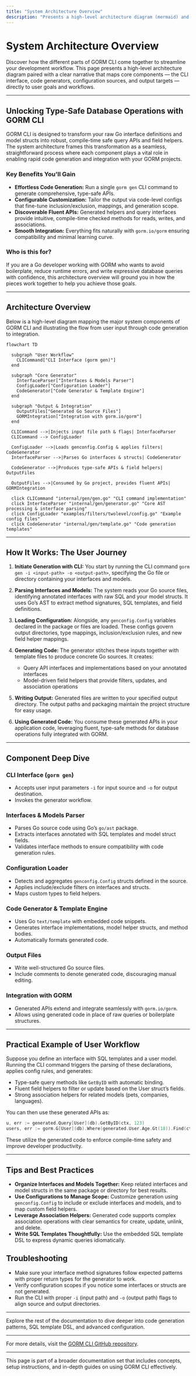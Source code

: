 ```yaml
---
title: "System Architecture Overview"
description: "Presents a high-level architecture diagram (mermaid) and narrative, showing how CLI commands, code generation, configuration, and integration points interact. Maps major system components (CLI interface, generators, config, output) to user workflows."
---
```


# System Architecture Overview

Discover how the different parts of GORM CLI come together to streamline your development workflow. This page presents a high-level architecture diagram paired with a clear narrative that maps core components — the CLI interface, code generators, configuration sources, and output targets — directly to user goals and workflows.

---

## Unlocking Type-Safe Database Operations with GORM CLI

GORM CLI is designed to transform your raw Go interface definitions and model structs into robust, compile-time safe query APIs and field helpers. The system architecture frames this transformation as a seamless, straightforward process where each component plays a vital role in enabling rapid code generation and integration with your GORM projects.

### Key Benefits You'll Gain

- **Effortless Code Generation:** Run a single `gorm gen` CLI command to generate comprehensive, type-safe APIs.
- **Configurable Customization:** Tailor the output via code-level configs that fine-tune inclusion/exclusion, mappings, and generation scope.
- **Discoverable Fluent APIs:** Generated helpers and query interfaces provide intuitive, compile-time checked methods for reads, writes, and associations.
- **Smooth Integration:** Everything fits naturally with `gorm.io/gorm` ensuring compatibility and minimal learning curve.

### Who is this for?

If you are a Go developer working with GORM who wants to avoid boilerplate, reduce runtime errors, and write expressive database queries with confidence, this architecture overview will ground you in how the pieces work together to help you achieve those goals.

---

## Architecture Overview

Below is a high-level diagram mapping the major system components of GORM CLI and illustrating the flow from user input through code generation to integration.

```mermaid
flowchart TD

  subgraph "User Workflow"
    CLICommand["CLI Interface (gorm gen)"]
  end

  subgraph "Core Generator"
    InterfaceParser["Interfaces & Models Parser"]
    ConfigLoader["Configuration Loader"]
    CodeGenerator["Code Generator & Template Engine"]
  end

  subgraph "Output & Integration"
    OutputFiles["Generated Go Source Files"]
    GORMIntegration["Integration with gorm.io/gorm"]
  end

  CLICommand -->|Injects input file path & flags| InterfaceParser
  CLICommand --> ConfigLoader

  ConfigLoader -->|Loads genconfig.Config & applies filters| CodeGenerator
  InterfaceParser -->|Parses Go interfaces & structs| CodeGenerator

  CodeGenerator -->|Produces type-safe APIs & field helpers| OutputFiles

  OutputFiles -->|Consumed by Go project, provides fluent APIs| GORMIntegration

  click CLICommand "internal/gen/gen.go" "CLI command implementation"
  click InterfaceParser "internal/gen/generator.go" "Core AST processing & interface parsing"
  click ConfigLoader "examples/filters/twolevel/config.go" "Example config files"
  click CodeGenerator "internal/gen/template.go" "Code generation templates"
```

---

## How It Works: The User Journey

1. **Initiate Generation with CLI:**
   You start by running the CLI command `gorm gen -i <input-path> -o <output-path>`, specifying the Go file or directory containing your interfaces and models.

2. **Parsing Interfaces and Models:**
   The system reads your Go source files, identifying annotated interfaces with raw SQL and your model structs. It uses Go’s AST to extract method signatures, SQL templates, and field definitions.

3. **Loading Configuration:**
   Alongside, any `genconfig.Config` variables declared in the package or files are loaded. These configs govern output directories, type mappings, inclusion/exclusion rules, and new field helper mappings.

4. **Generating Code:**
   The generator stitches these inputs together with template files to produce concrete Go sources. It creates:
   - Query API interfaces and implementations based on your annotated interfaces
   - Model-driven field helpers that provide filters, updates, and association operations

5. **Writing Output:**
   Generated files are written to your specified output directory. The output paths and packaging maintain the project structure for easy usage.

6. **Using Generated Code:**
   You consume these generated APIs in your application code, leveraging fluent, type-safe methods for database operations fully integrated with GORM.

---

## Component Deep Dive

### CLI Interface (`gorm gen`)
- Accepts user input parameters `-i` for input source and `-o` for output destination.
- Invokes the generator workflow.

### Interfaces & Models Parser
- Parses Go source code using Go’s `go/ast` package.
- Extracts interfaces annotated with SQL templates and model struct fields.
- Validates interface methods to ensure compatibility with code generation rules.

### Configuration Loader
- Detects and aggregates `genconfig.Config` structs defined in the source.
- Applies include/exclude filters on interfaces and structs.
- Maps custom types to field helpers.

### Code Generator & Template Engine
- Uses Go `text/template` with embedded code snippets.
- Generates interface implementations, model helper structs, and method bodies.
- Automatically formats generated code.

### Output Files
- Write well-structured Go source files.
- Include comments to denote generated code, discouraging manual editing.

### Integration with GORM
- Generated APIs extend and integrate seamlessly with `gorm.io/gorm`.
- Allows using generated code in place of raw queries or boilerplate structures.

---

## Practical Example of User Workflow

Suppose you define an interface with SQL templates and a user model. Running the CLI command triggers the parsing of these declarations, applies config rules, and generates:

- Type-safe query methods like `GetByID` with automatic binding.
- Fluent field helpers to filter or update based on the User struct’s fields.
- Strong association helpers for related models (pets, companies, languages).

You can then use these generated APIs as:

```go
u, err := generated.Query[User](db).GetByID(ctx, 123)
users, err := gorm.G[User](db).Where(generated.User.Age.Gt(18)).Find(ctx)
```

These utilize the generated code to enforce compile-time safety and improve developer productivity.

---

## Tips and Best Practices

- **Organize Interfaces and Models Together:** Keep related interfaces and model structs in the same package or directory for best results.
- **Use Configurations to Manage Scope:** Customize generation using `genconfig.Config` to include or exclude interfaces and models, and to map custom field helpers.
- **Leverage Association Helpers:** Generated code supports complex association operations with clear semantics for create, update, unlink, and delete.
- **Write SQL Templates Thoughtfully:** Use the embedded SQL template DSL to express dynamic queries idiomatically.

## Troubleshooting

- Make sure your interface method signatures follow expected patterns with proper return types for the generator to work.
- Verify configuration scopes if you notice some interfaces or structs are not generated.
- Run the CLI with proper `-i` (input path) and `-o` (output path) flags to align source and output directories.

---

Explore the rest of the documentation to dive deeper into code generation patterns, SQL template DSL, and advanced configuration.

---

For more details, visit the [GORM CLI GitHub repository](https://github.com/go-gorm/cli).


---

<Info>
This page is part of a broader documentation set that includes concepts, setup instructions, and in-depth guides on using GORM CLI effectively.
</Info>
